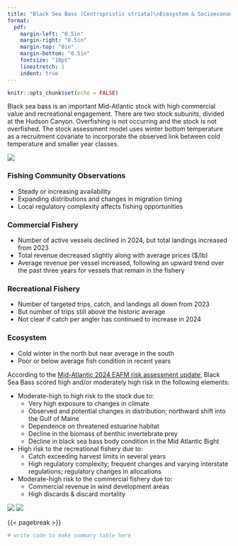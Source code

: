 ```yaml
---
title: "Black Sea Bass (Centropristis striata)\nEcosystem & Socioeconomic Profile Report Card"
format: 
  pdf:
    margin-left: "0.5in"
    margin-right: "0.5in"
    margin-top: "0in"
    margin-bottom: "0.5in"
    fontsize: "10pt"
    linestretch: 1
    indent: true
---
```

```r
knitr::opts_chunk$set(echo = FALSE)

``` 

\vspace{-2.5cm}

\centering
\large \textbf{Spring 2024}
\vspace{0.25cm}

\raggedright
\normalsize
Black sea bass is an important Mid-Atlantic stock with high commercial value and recreational engagement. There are two stock subunits, divided at the Hudson Canyon. Overfishing is not occurring and the stock is not overfished. The stock assessment model uses winter bottom temperature as a recruitment covariate to incorporate the observed link between cold temperature and smaller year classes.

:::: {layout="[ [0.4, 0.025, 0.575], [1], [0.575, 0.025, 0.4]] "}

::: {}
![](`r here::here("images/bsb_map.png")`)
:::

::: {}
\hfill
:::

::: {}
\centering
\large \textbf{2024 in Review}
\vspace{-0.25cm}

\raggedright
\normalsize
### Fishing Community Observations
- Steady or increasing availability 
- Expanding distributions and changes in migration timing
- Local regulatory complexity affects fishing opportunities
\vspace{-0.4cm}

### Commercial Fishery
- Number of active vessels declined in 2024, but total landings increased from 2023 
- Total revenue decreased slightly along with average prices ($/lb)
- Average revenue per vessel increased, following an upward trend over the past three years for vessels that remain in the fishery
\vspace{-0.4cm}

### Recreational Fishery
- Number of targeted trips, catch, and landings all down from 2023
- But number of trips still above the historic average 
- Not clear if catch per angler has continued to increase in 2024
\vspace{-0.4cm}

### Ecosystem
- Cold winter in the north but near average in the south
- Poor or below average fish condition in recent years
:::

::: {}
\vspace{0.5cm}
\centering
\large \textbf{Key Points from the Mid-Atlantic Risk Assessment}
\vspace{0.25cm}
:::

::: {}
\vspace{-3cm}
\raggedright
\normalsize
According to the [Mid-Atlantic 2024 EAFM risk assessment update](https://static1.squarespace.com/static/511cdc7fe4b00307a2628ac6/t/6747560a3cf66936045e5547/1732728332670/05_EAFM+Risk+Assessment.pdf), Black Sea Bass scored high and/or moderately high risk in the following elements:

\setlength{\itemsep}{1pt}
\setlength{\parskip}{1pt}
\setlength{\parsep}{1pt}
- Moderate-high to high risk to the stock due to:
  - Very high exposure to changes in climate 
  - Observed and potential changes in distribution; northward shift into the Gulf of Maine
  - Dependence on threatened estuarine habitat
  - Decline in the biomass of benthic invertebrate prey 
  - Decline in black sea bass body condition in the Mid Atlantic Bight
- High risk to the recreational fishery due to:
  - Catch exceeding harvest limits in several years
  - High regulatory complexity; frequent changes and varying interstate regulations; regulatory changes in allocations
- Moderate-high risk to the commercial fishery due to:
  - Commercial revenue in wind development areas 
  - High discards & discard mortality

:::

::: {}
\hfill
:::

::: {}
![](`r here::here("images/condition.jpg")`)
![](`r here::here("images/chart.png")`)
:::

::::

{{< pagebreak >}}

```r
# write code to make summary table here
```



